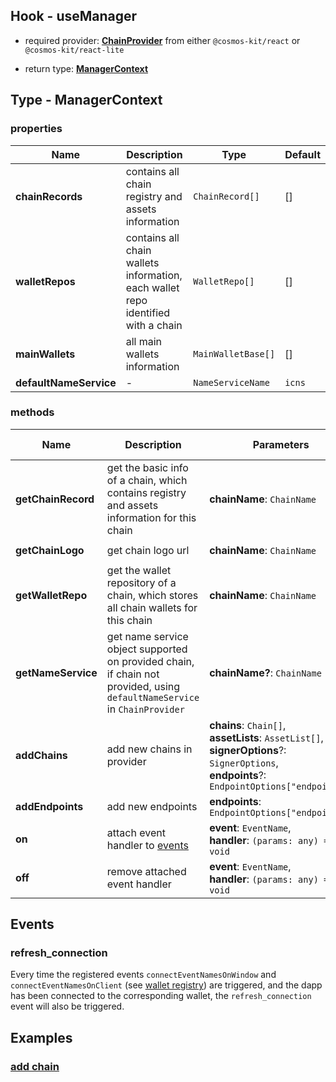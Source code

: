 ## Hook - useManager

- required provider: [**ChainProvider**](https://docs.cosmology.zone/cosmos-kit/chain-provider) from either `@cosmos-kit/react` or `@cosmos-kit/react-lite`

- return type: [**ManagerContext**](#type-managercontext)

## Type - ManagerContext

### properties

| Name                   | Description                                                                      | Type               | Default |
| ---------------------- | -------------------------------------------------------------------------------- | ------------------ | ------- |
| **chainRecords**       | contains all chain registry and assets information                               | `ChainRecord[]`    | []      |
| **walletRepos**        | contains all chain wallets information, each wallet repo identified with a chain | `WalletRepo[]`     | []      |
| **mainWallets**        | all main wallets information                                                     | `MainWalletBase[]` | []      |
| **defaultNameService** | -                                                                                | `NameServiceName`  | `icns`  |

### methods

| Name               | Description                                                                                                               | Parameters                                                                                                                                               | Return Type           | Is Async |
| ------------------ | ------------------------------------------------------------------------------------------------------------------------- | -------------------------------------------------------------------------------------------------------------------------------------------------------- | --------------------- | -------- |
| **getChainRecord** | get the basic info of a chain, which contains registry and assets information for this chain                              | **chainName**: `ChainName`                                                                                                                               | `ChainRecord`         | N        |
| **getChainLogo**   | get chain logo url                                                                                                        | **chainName**: `ChainName`                                                                                                                               | `string \| undefined` | N        |
| **getWalletRepo**  | get the wallet repository of a chain, which stores all chain wallets for this chain                                       | **chainName**: `ChainName`                                                                                                                               | `WalletRepo`          | N        |
| **getNameService** | get name service object supported on provided chain, if chain not provided, using `defaultNameService` in `ChainProvider` | **chainName?**: `ChainName`                                                                                                                              | `NameService`         | Y        |
| **addChains**      | add new chains in provider                                                                                                | **chains**: `Chain[]`,<br />**assetLists**: `AssetList[]`,<br />**signerOptions**?: `SignerOptions`,<br />**endpoints**?: `EndpointOptions["endpoints"]` | `void`                | N        |
| **addEndpoints**   | add new endpoints                                                                                                         | **endpoints**: `EndpointOptions["endpoints"]`                                                                                                            | `void`                | N        |
| **on**             | attach event handler to [events](#events)                                                                                 | **event**: `EventName`,<br />**handler**: `(params: any) => void`                                                                                        | `void`                | N        |
| **off**            | remove attached event handler                                                                                             | **event**: `EventName`,<br />**handler**: `(params: any) => void`                                                                                        | `void`                | N        |

## Events

### refresh_connection

Every time the registered events `connectEventNamesOnWindow` and `connectEventNamesOnClient` (see [wallet registry](https://docs.cosmology.zone/cosmos-kit/integrating-wallets/adding-new-wallets#optional-properties)) are triggered, and the dapp has been connected to the corresponding wallet, the `refresh_connection` event will also be triggered.

## Examples

### [add chain](https://github.com/cosmology-tech/cosmos-kit/blob/main/packages/example/pages/add-chain.tsx)

